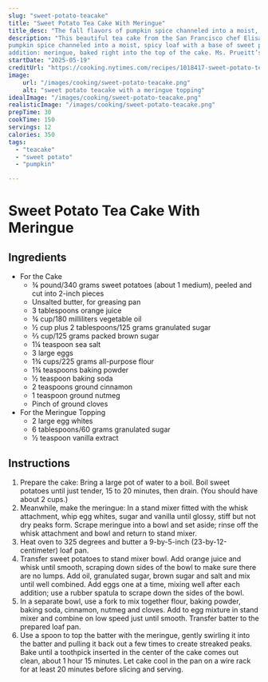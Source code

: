 ```yaml
---
slug: "sweet-potato-teacake"
title: "Sweet Potato Tea Cake With Meringue"
title_desc: "The fall flavors of pumpkin spice channeled into a moist, spicy loaf with a base of sweet potato purée."
description: "This beautiful tea cake from the San Francisco chef Elisabeth Prueitt has all the fall flavors of
pumpkin spice channeled into a moist, spicy loaf with a base of sweet potato purée. It also has a delicious unusual
addition: meringue, baked right into the top of the cake. Ms. Prueitt’s head of pastry at Tartine Manufactory, Michelle Lee, came up with the idea of swirling it over the top of the cake before baking. Use a spoon or toothpick to reach down into the cake batter and pull it up, creating beautiful peaks of batter-streaked meringue that bake up golden brown and crisp on the edges."
startDate: "2025-05-19"
creditUrl: "https://cooking.nytimes.com/recipes/1018417-sweet-potato-tea-cake-with-meringue"
image:
    url: "/images/cooking/sweet-potato-teacake.png"
    alt: "sweet potato teacake with a meringue topping"
idealImage: "/images/cooking/sweet-potato-teacake.png"
realisticImage: "/images/cooking/sweet-potato-teacake.png"
prepTime: 30
cookTime: 150
servings: 12
calories: 350
tags:
  - "teacake"
  - "sweet potato"
  - "pumpkin"

---
```


# Sweet Potato Tea Cake With Meringue

## Ingredients
- For the Cake
    - ¾ pound/340 grams sweet potatoes (about 1 medium), peeled and cut into 2-inch pieces
    - Unsalted butter, for greasing pan
    - 3 tablespoons orange juice
    - ¾ cup/180 milliliters vegetable oil
    - ½ cup plus 2 tablespoons/125 grams granulated sugar
    - ⅔ cup/125 grams packed brown sugar
    - 1¼ teaspoon sea salt
    - 3 large eggs
    - 1¾ cups/225 grams all-purpose flour
    - 1¾ teaspoons baking powder
    - ½ teaspoon baking soda
    - 2 teaspoons ground cinnamon
    - 1 teaspoon ground nutmeg
    - Pinch of ground cloves
- For the Meringue Topping
    - 2 large egg whites
    - 6 tablespoons/60 grams granulated sugar
    - ½ teaspoon vanilla extract

## Instructions

1. Prepare the cake: Bring a large pot of water to a boil. Boil sweet potatoes until just tender, 15 to 20 minutes, then drain. (You should have about 2 cups.)
2. Meanwhile, make the meringue: In a stand mixer fitted with the whisk attachment, whip egg whites, sugar and vanilla until glossy, stiff but not dry peaks form. Scrape meringue into a bowl and set aside; rinse off the whisk attachment and bowl and return to stand mixer.
3. Heat oven to 325 degrees and butter a 9-by-5-inch (23-by-12-centimeter) loaf pan.
4. Transfer sweet potatoes to stand mixer bowl. Add orange juice and whisk until smooth, scraping down sides of the bowl to make sure there are no lumps. Add oil, granulated sugar, brown sugar and salt and mix until well combined. Add eggs one at a time, mixing well after each addition; use a rubber spatula to scrape down the sides of the bowl.
5. In a separate bowl, use a fork to mix together flour, baking powder, baking soda, cinnamon, nutmeg and cloves. Add to egg mixture in stand mixer and combine on low speed just until smooth. Transfer batter to the prepared loaf pan.
6. Use a spoon to top the batter with the meringue, gently swirling it into the batter and pulling it back out a few times to create streaked peaks. Bake until a toothpick inserted in the center of the cake comes out clean, about 1 hour 15 minutes. Let cake cool in the pan on a wire rack for at least 20 minutes before slicing and serving.
